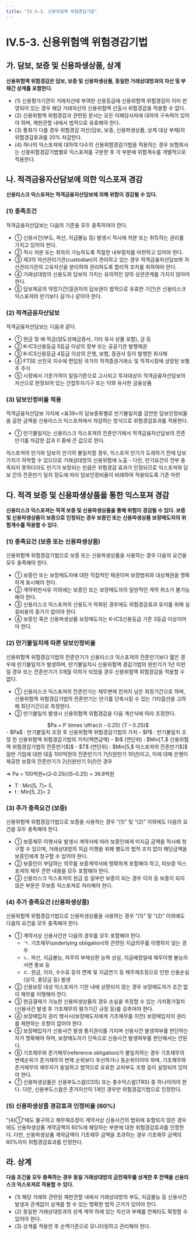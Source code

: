 ```yaml
---
title: "IV.5-3. 신용위험액 위험경감기법"
---
```

# IV.5-3. 신용위험액 위험경감기법

## 가. 담보, 보증 및 신용파생상품, 상계
**신용위험액 위험경감은 담보, 보증 및 신용파생상품, 동일한 거래상대방과의 자산 및 부채간 상계를 포함한다.**

- (1) 신용평가기관이 거래자산에 부여한 신용등급에 신용위험액 위험경감이 이미 반영되어 있는 경우 해당 거래자산의 신용위험액 산출시 위험경감을 적용할 수 없다.
- (2) 신용위험액 위험경감과 관련된 문서는 모든 이해당사자에 대하여 구속력이 있어야 하며, 재판관할 내에서 법적으로 유효해야 한다.
- (3) 통화가 다를 경우 위험경감 자산(담보, 보증, 신용파생상품, 상계 대상 부채)의 위험경감효과를 20% 차감한다.
- (4) 하나의 익스포져에 대하여 다수의 신용위험경감기법을 적용하는 경우 보험회사는 신용위험경감기법별로 익스포져를 구분한 후 각 부분에 위험계수를 개별적으로 적용한다.

## 나. 적격금융자산담보에 의한 익스포져 경감
**신용리스크 익스포져는 적격금융자산담보에 의해 위험이 경감될 수 있다.**

### (1) 충족조건
적격금융자산담보는 다음의 기준을 모두 충족하여야 한다.

- ① 신용사건(부도, 파산, 지급불능 등) 발생시 적시에 처분 또는 취득하는 권리를 가지고 있어야 한다.
- ② 적시 처분 또는 취득이 가능하도록 적절한 내부절차를 마련하고 있어야 한다.
- ③ 제3의 자산관리기관(custodian)이 관리하고 있는 경우 적격금융자산담보와 자산관리기관의 고유자산을 분리하여 관리하도록 합리적 조치를 취하여야 한다.
- ④ 거래상대방의 신용도와 담보의 가치는 유의적인 양의 상관관계를 가지지 않아야 한다.
- ⑤ 담보제공의 약정기간(질권자의 담보권이 법적으로 유효한 기간)은 신용리스크 익스포져의 만기보다 길거나 같아야 한다.

### (2) 적격금융자산담보
적격금융자산담보는 다음과 같다.

- ① 현금 및 예·적금(양도성예금증서, 기타 유사 상품 포함), 금 등
- ② K-ICS신용등급 5등급 이상의 정부 또는 공공기관 발행채권
- ③ K-ICS신용등급 4등급 이상의 은행, 보험, 증권사 등이 발행한 회사채
- ④ FTSE 선진국 지수에 편입된 국가의 적격증권거래소 및 적격시장에 상장된 보통주 주식
- ⑤ 시장에서 기준가격이 일일기준으로 고시되고 투자대상이 적격금융자산담보의 자산으로 한정되어 있는 간접투자기구 또는 이와 유사한 금융상품

### (3) 담보인정비율 적용
적격금융자산담보 가치에 \<표39>의 담보종류별로 만기불일치를 감안한 담보인정비율을 곱한 금액을 신용리스크 익스포져에서 차감하는 방식으로 위험경감효과를 적용한다.
- ① 만기불일치는 신용리스크 익스포져의 잔존만기에서 적격금융자산담보의 잔존만기를 차감한 값과 0 중에 큰 값으로 한다.

<CenterImg src ="/kics/table39.png"  caption="<표39> 담보종류별 담보인정비율"/>

<Accordion multiple activeIndex={[]}>
<AccordionTab header="만기불일치 수준에 따라 담보인정비율을 차등화하는 이유">
익스포져의 만기와 담보의 만기의 불일치할 경우, 익스포져 만기가 도래하기 전에 담보 가치가 하락할 수 있으므로 거래상대방의 신용위험에 노출
- 다만, 만기요건이 전부 충족되지 못하더라도 만기가 보장되는 만큼은 위험경감 효과가 인정되므로 익스포져와 담보 간의 잔존만기 일치 정도에 따라 담보인정비율이 비례하여 적용되도록 기준 마련
</AccordionTab>
</Accordion>


## 다. 적격 보증 및 신용파생상품을 통한 익스포져 경감
**신용리스크 익스포져는 적격 보증 및 신용파생상품을 통해 위험이 경감될 수 있다. 보증 및 신용파생상품이 보증으로 인정되는 경우 보증인 또는 신용파생상품 보장매도자의 위험계수를 적용할 수 있다.**

### (1) 충족요건 (보증 또는 신용파생상품)
신용위험액 위험경감기법으로 보증 또는 신용파생상품을 사용하는 경우 다음의 요건을 모두 충족해야 한다.

- ① 보증인 또는 보장매도자에 대한 직접적인 채권이며 보장범위와 대상채권을 명확하게 표시해야 한다.
- ② 계약위반사유 이외에는 보증인 또는 보장매도자의 일방적인 계약 취소가 불가능해야 한다.
- ③ 신용리스크 익스포져의 신용도가 악화된 경우에도 위험경감효과 유지를 위해 실질비용의 증가가 없어야 한다.
- ④ 보증인 혹은 신용파생상품 보장매도자는 K-ICS신용등급 기준 3등급 이상이어야 한다.

### (2) 만기불일치에 따른 담보인정비율
신용위험액 위험경감기법의 잔존만기가 신용리스크 익스포져의 잔존만기보다 짧은 경우에 만기불일치가 발생하며, 만기불일치시 신용위험액 경감기법의 원만기가 1년 미만일 경우 또는 잔존만기가 3개월 이하가 되었을 경우 신용위험액 위험경감을 적용할 수 없다.

- ① 신용리스크 익스포져의 잔존만기는 채무변제 전까지 남은 최장기간으로 하며, 신용위험액 위험경감기법의 잔존만기는 만기를 단축시킬 수 있는 기타옵션을 고려해 최단기간으로 측정한다.
- ② 만기불일치 발생시 신용위험액 위험경감을 다음 계산식에 따라 조정한다.

<Math>
만기불일치 발생시 신용위험액 위험경감
<center>
$Pa = P \times \dfrac{t - 0.25} {T – 0.25}$
</center>
<SCard>
- $Pa$ : 만기불일치 조정 후 신용위험액 위험경감기법의 가치
- $P$ : 만기불일치 조정 전 신용위험액 위험경감기법의 가치(액면금액)
- $t$ (연단위) : $Min[T,$ 신용위험액 위험경감기법의 잔존만기$]$
- $T$ (연단위) : $Min[5,$ 익스포져의 잔존만기$]$
</SCard>
</Math>

<Accordion multiple activeIndex={[]}>
<AccordionTab header=" 만기불일치 발생시 신용위험 경감 산출 예시">
일반 기업에 대한 대출 100억원의 잔존만기가 7년(원만기 10년)이고, 이에 대해 은행이 제공한 보증의 잔존만기가 2년(원만기 5년)인 경우

⇒ Pa = 100억원×(2–0.25)/(5–0.25) = 36.8억원
- T : Min[5, 7]= 5,
- t : Min[5, 2]= 2
</AccordionTab>
</Accordion>

### (3) 추가 충족요건 (보증)
신용위험액 위험경감기법으로 보증을 사용하는 경우 “(1)” 및 “(2)” 이외에도 다음의 요건을 모두 충족해야 한다.

- ① 보증채무 이행사유 발생시 계약서에 따라 보증인에게 미지급 금액을 적시에 청구할 수 있으며, 거래상대방의 지급 이행을 위해 별도의 법적 조치 없이 해당금액을 보증인에게 청구할 수 있어야 한다.
- ② 보증인이 부담하는 의무를 보증계약서에 명확하게 포함해야 하고, 피보증 익스포져의 채무 관련 내용을 모두 포함해야 한다.
- ③ 신용리스크 익스포져의 원금 등 일부만 보증이 되는 경우 이자 등 보증이 되지 않은 부문은 무보증 익스포져로 처리해야 한다.

### (4) 추가 충족요건 (신용파생상품)
신용위험액 위험경감기법으로 신용파생상품을 사용하는 경우 “(1)” 및 “(2)” 이외에도 다음의 요건을 모두 충족해야 한다.

- ① 계약서상 신용사건은 다음의 경우를 모두 포함해야 한다.
  - ㄱ. 기초채무(underlying obligation)와 관련된 지급의무를 이행하지 않는 경우
  - ㄴ. 파산, 지급불능, 차주의 부채상환 능력 상실, 지급예정일에 채무이행 불능의 서면 통보 등
  - ㄷ. 원금, 이자, 수수료 등의 면제 및 지급연기 등 채무재조정으로 인한 신용손실(상각, 충당금 등) 발생
- ② 신용보장 대상 익스포져가 기한 내에 상환되지 않는 경우 보장매도자가 조건 없이 채무를 이행해야 한다.
- ③ 현금결제가 가능한 신용파생상품의 경우 손실을 측정할 수 있는 가치평가절차(신용사건 발생 후 기초채무의 평가기간 규정 등)를 갖추어야 한다.
- ④ 보장매입자 권리 행사시(보장매도자에게 기초채무를 이전) 보장매입자의 권리를 제한하는 조항이 없어야 한다.
- ⑤ 보장매입자가 신용사건 발생 통지권리를 가지며 신용사건 발생여부를 판단하는 자가 명확해야 하며, 보장매도자가 단독으로 신용사건 발생여부를 판단해서는 안된다.
- ⑥ 기초채무와 준거채무(reference obligation)가 불일치하는 경우 기초채무의 변제순위가 준거채무의 변제 순위보다 우선하거나 동순위이어야 하며, 기초채무와 준거채무의 채무자가 동일하고 법적으로 유효한 교차부도 조항 등이 설정되어 있어야 한다.
- ⑦ 신용파생상품은 신용부도스왑(CDS) 또는 총수익스왑(TRS) 중 하나이어야 한다. 다만, 신용부도스왑은 준거자산이 1개인 경우만 위험경감기법으로 인정한다.

### (5) 신용파생상품 경감효과 인정비율 (60%)
“(4)①”에도 불구하고 채무재조정이 계약서상 신용사건의 범위에 포함되지 않은 경우에도 신용파생상품 계약금액의 60%에 해당하는 부분에 대한 위험경감효과를 인정한다. 다만, 신용파생상품 계약금액이 기초채무 금액을 초과하는 경우 기초채무 금액의 60%까지 위험경감효과를 인정한다.

## 라. 상계
**다음 조건을 모두 충족하는 경우 동일 거래상대방의 금전채무를 상계한 후 잔액을 신용리스크 익스포져로 적용할 수 있다.**

- (1) 해당 거래와 관련된 재판관할 내에서 거래상대방의 부도, 지급불능 등 신용사건 발생과 관계없이 상계를 할 수 있는 명확한 법적 근거가 있어야 한다.
- (2) 동일한 거래상대방과의 상계 계약 하에 있는 자산과 부채를 언제라도 확정할 수 있어야 한다.
- (3) 상계를 적용한 후 순액기준으로 모니터링하고 관리해야 한다.
